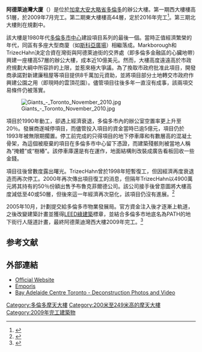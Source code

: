 {{Infobox building
|name               = 阿德萊迪灣大廈
|native_building_name= {{lang|en|Bay Adelaide Centre}}
|image              = Bay Adelaide first tower nearing completion - cropped.jpg
|image_size         = 150px
|caption            = 阿德萊迪灣西大樓（攝於2009年）
|location           = {{CAN}}[[安大略省|安大略省]][[多倫多|多倫多]]<br>[[卑街|卑街]]333號
|latd               = 43.650438
|longd              = -79.380019 
|iso_region         = CA-ON
|coordinates_display= inline,title
|building_type      = 辦公大樓
|elevator_count     = 34
|start_date         = 2007年
|completion_date    = 2009年
|status             = 完工
|roof               = {{convert|715|ft|m|0|abbr=on}}
|floor_area         = 1,160,000平方英尺
|architect          = WZMH Architects
|developer          = [[布魯克菲爾德資產管理|Brookfield Properties]]
|references         = [http://www.bayadelaidecentre.com/home/index.ch2?pageNumber=1 Official Website]
}}

'''阿德萊迪灣大廈'''（{{lang-en|Bay Adelaide Centre}}）是位於[[加拿大|加拿大]][[安大略省|安大略省]][[多倫多|多倫多]]的辦公大樓。第一期西大樓樓高51層，於2009年7月完工。第二期東大樓樓高44層，定於2016年完工<ref name="Toronto Star June 2012">{{cite news|last=Acharya-Tom Yew|first=Madhavi|title=Bay, Adelaide office tower brings work space to condo-heavy downtown|url=http://www.thestar.com/business/article/1210343--bay-adelaide-office-tower-brings-work-space-to-condo-heavy-downtown|accessdate=12 December 2012|newspaper=Toronto Star|date=12 June 2012|archiveurl=https://www.webcitation.org/6CrPgCou3?url=http://www.thestar.com/business/article/1210343--bay-adelaide-office-tower-brings-work-space-to-condo-heavy-downtown|archivedate=2012-12-12|dead-url=no}}</ref>。第三期北大樓則在規劃中。

該大樓是1980年代[[多倫多市中心|多倫多市中心]]建設項目系列的最後一個。當時正值經濟繁榮的年代，同區有多座大型商廈（如[[斯科亞廣場|斯科亞廣場]]）相繼落成。Markborough和TrizecHahn決定合資在灣街與阿德萊迪街的交界處（即多倫多金融區的心臟地帶）興建一座樓高57層的辦公大樓，成本近10億美元。然而，大樓高度遠遠高於市政府規劃大綱中所容許的上限，並惹來極大爭議。為了換取市政府批准此項目，開發商承諾對新建廉租屋等項目提供8千萬加元資助，並將項目部分土地轉交市政府作興建公園之用（即現時的雲頂花園）。儘管項目往後多年一直沒有成事，該兩項交易條件仍被落實。

[[File:Giants_-_Toronto_November_2010.jpg|thumb]]

項目於1990年動工，卻遇上經濟衰退，多倫多市內的辦公室空置率更上升至20％。發展商遂喊停項目，而儘管投入項目的資金當時已逾5億元，項目仍於1993年被無限期擱置。停工前完成的只得項目的地下停車庫和有數層高的混凝土骨架，為這個被廢棄的項目在多倫多市中心留下憑證，而建築殘骸則被當地人稱為“掩體”或“樹樁”。該停車庫還是有在運作，地面結構則改裝成廣告看板回收一些金錢。

項目往後曾數度露出曙光。TrizecHahn曾於1998年短暫復工，但因經濟再度衰退造而再次停工。2000年再次傳出項目復工的消息，但隔年TrizecHahn以4900萬元將其持有的50％份額出售予布魯克菲爾德公司。該公司接手後曾意圖將大樓高度減低至40或50層，但後來這一年經濟再次惡化，該項目仍沒有進展。<ref>{{Cite web |url=http://www.bayadelaidecentre.com/ |title=存档副本 |access-date=2011-07-30 |archive-date=2008-07-27 |archive-url=https://web.archive.org/web/20080727011453/http://www.bayadelaidecentre.com/ |dead-url=no }}</ref>

2005年10月，計劃提交給多倫多市物業發展局。官方資金注入後才逐漸上軌道，之後改變建築計畫並獲得[[LEED|LEED]][[綠建築|綠建築]]標章，並結合多倫多市地底名為PATH的地下街行人隧道計畫，最終阿德萊迪灣西大樓2009年完工。<ref>{{Cite web |url=http://www.toronto.ca/legdocs/bylaws/2006/law0795.pdf |title=National Building Heritage Designation (PDF) |access-date=2011-07-30 |archive-date=2018-10-16 |archive-url=https://web.archive.org/web/20181016184630/https://www.toronto.ca/legdocs/bylaws/2006/law0795.pdf |dead-url=no }}</ref>

==参考文献==
<div class="references-small">
<references></references>
</div>

==外部連結==
{{Commonscat|Bay Adelaide Centre|阿德萊迪灣大廈}}
*[http://www.bayadelaidecentre.com/home/index.ch2?pageNumber=1 Official Website] {{Wayback|url=http://www.bayadelaidecentre.com/home/index.ch2?pageNumber=1 |date=20090716110314 }}
*[http://www.emporis.com/en/wm/cx/?id=113525 Emporis] {{Wayback|url=http://www.emporis.com/en/wm/cx/?id=113525 |date=20070311215616 }}
*[https://web.archive.org/web/20110721140222/http://www.thefurnishedstay.com/bay_adelaide/ Bay Adelaide Centre Toronto - Deconstruction Photos and Video]

[[Category:多倫多摩天大樓|Category:多倫多摩天大樓]]
[[Category:200米至249米高的摩天大樓|Category:200米至249米高的摩天大樓]]
[[Category:2009年完工建築物|Category:2009年完工建築物]]